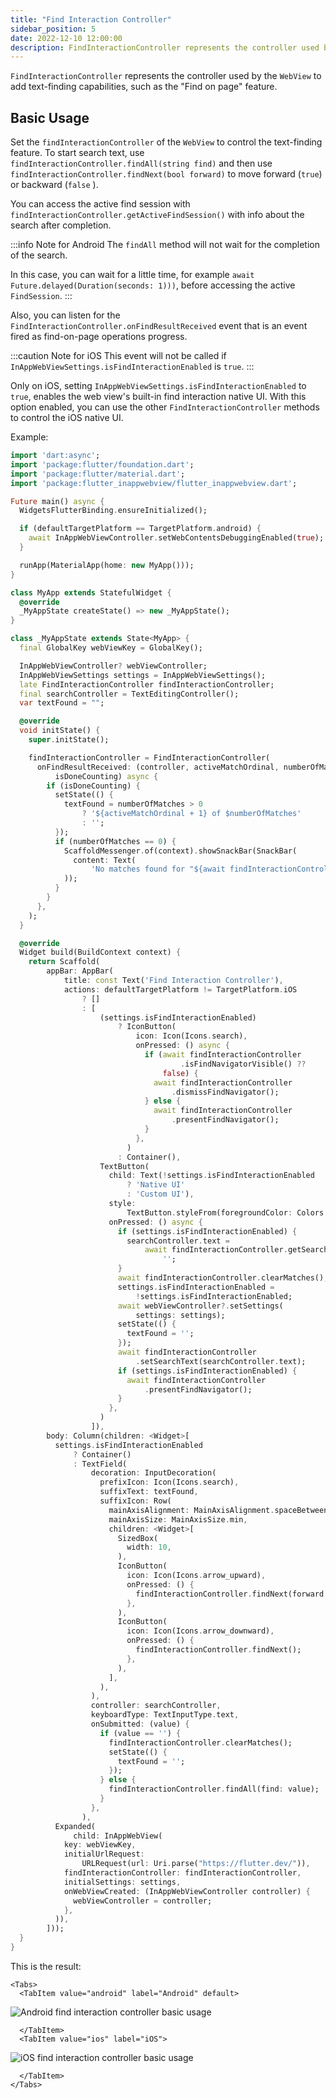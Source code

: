 ```yaml
---
title: "Find Interaction Controller"
sidebar_position: 5
date: 2022-12-10 12:00:00
description: FindInteractionController represents the controller used by the WebView to add text-finding capabilities, such as the "Find on page" feature.
---
```



<head>
  <title>WebView Find Interaction Controller | {config.title}</title>
</head>

`FindInteractionController` represents the controller used by the `WebView` to add text-finding capabilities, such as the "Find on page" feature.

## Basic Usage

Set the `findInteractionController` of the `WebView` to control the text-finding feature.
To start search text, use `findInteractionController.findAll(string find)` and then use `findInteractionController.findNext(bool forward)` to move forward (`true`) or backward (`false` ).

You can access the active find session with `findInteractionController.getActiveFindSession()` with info about the search after completion.

:::info Note for Android
The `findAll` method will not wait for the completion of the search.

In this case, you can wait for a little time, for example `await Future.delayed(Duration(seconds: 1)))`, before accessing the active `FindSession`.
:::

Also, you can listen for the `FindInteractionController.onFindResultReceived` event that is an event fired as find-on-page operations progress.

:::caution Note for iOS
This event will not be called if `InAppWebViewSettings.isFindInteractionEnabled` is `true`.
:::

Only on iOS, setting `InAppWebViewSettings.isFindInteractionEnabled` to `true`, enables the web view's built-in find interaction native UI.
With this option enabled, you can use the other `FindInteractionController` methods to control the iOS native UI.

Example:
```dart
import 'dart:async';
import 'package:flutter/foundation.dart';
import 'package:flutter/material.dart';
import 'package:flutter_inappwebview/flutter_inappwebview.dart';

Future main() async {
  WidgetsFlutterBinding.ensureInitialized();

  if (defaultTargetPlatform == TargetPlatform.android) {
    await InAppWebViewController.setWebContentsDebuggingEnabled(true);
  }

  runApp(MaterialApp(home: new MyApp()));
}

class MyApp extends StatefulWidget {
  @override
  _MyAppState createState() => new _MyAppState();
}

class _MyAppState extends State<MyApp> {
  final GlobalKey webViewKey = GlobalKey();

  InAppWebViewController? webViewController;
  InAppWebViewSettings settings = InAppWebViewSettings();
  late FindInteractionController findInteractionController;
  final searchController = TextEditingController();
  var textFound = "";

  @override
  void initState() {
    super.initState();

    findInteractionController = FindInteractionController(
      onFindResultReceived: (controller, activeMatchOrdinal, numberOfMatches,
          isDoneCounting) async {
        if (isDoneCounting) {
          setState(() {
            textFound = numberOfMatches > 0
                ? '${activeMatchOrdinal + 1} of $numberOfMatches'
                : '';
          });
          if (numberOfMatches == 0) {
            ScaffoldMessenger.of(context).showSnackBar(SnackBar(
              content: Text(
                  'No matches found for "${await findInteractionController.getSearchText()}"'),
            ));
          }
        }
      },
    );
  }

  @override
  Widget build(BuildContext context) {
    return Scaffold(
        appBar: AppBar(
            title: const Text('Find Interaction Controller'),
            actions: defaultTargetPlatform != TargetPlatform.iOS
                ? []
                : [
                    (settings.isFindInteractionEnabled)
                        ? IconButton(
                            icon: Icon(Icons.search),
                            onPressed: () async {
                              if (await findInteractionController
                                      .isFindNavigatorVisible() ??
                                  false) {
                                await findInteractionController
                                    .dismissFindNavigator();
                              } else {
                                await findInteractionController
                                    .presentFindNavigator();
                              }
                            },
                          )
                        : Container(),
                    TextButton(
                      child: Text(!settings.isFindInteractionEnabled
                          ? 'Native UI'
                          : 'Custom UI'),
                      style:
                          TextButton.styleFrom(foregroundColor: Colors.white),
                      onPressed: () async {
                        if (settings.isFindInteractionEnabled) {
                          searchController.text =
                              await findInteractionController.getSearchText() ??
                                  '';
                        }
                        await findInteractionController.clearMatches();
                        settings.isFindInteractionEnabled =
                            !settings.isFindInteractionEnabled;
                        await webViewController?.setSettings(
                            settings: settings);
                        setState(() {
                          textFound = '';
                        });
                        await findInteractionController
                            .setSearchText(searchController.text);
                        if (settings.isFindInteractionEnabled) {
                          await findInteractionController
                              .presentFindNavigator();
                        }
                      },
                    )
                  ]),
        body: Column(children: <Widget>[
          settings.isFindInteractionEnabled
              ? Container()
              : TextField(
                  decoration: InputDecoration(
                    prefixIcon: Icon(Icons.search),
                    suffixText: textFound,
                    suffixIcon: Row(
                      mainAxisAlignment: MainAxisAlignment.spaceBetween,
                      mainAxisSize: MainAxisSize.min,
                      children: <Widget>[
                        SizedBox(
                          width: 10,
                        ),
                        IconButton(
                          icon: Icon(Icons.arrow_upward),
                          onPressed: () {
                            findInteractionController.findNext(forward: false);
                          },
                        ),
                        IconButton(
                          icon: Icon(Icons.arrow_downward),
                          onPressed: () {
                            findInteractionController.findNext();
                          },
                        ),
                      ],
                    ),
                  ),
                  controller: searchController,
                  keyboardType: TextInputType.text,
                  onSubmitted: (value) {
                    if (value == '') {
                      findInteractionController.clearMatches();
                      setState(() {
                        textFound = '';
                      });
                    } else {
                      findInteractionController.findAll(find: value);
                    }
                  },
                ),
          Expanded(
              child: InAppWebView(
            key: webViewKey,
            initialUrlRequest:
                URLRequest(url: Uri.parse("https://flutter.dev/")),
            findInteractionController: findInteractionController,
            initialSettings: settings,
            onWebViewCreated: (InAppWebViewController controller) {
              webViewController = controller;
            },
          )),
        ]));
  }
}
```

This is the result:

```mdx-code-block
<Tabs>
  <TabItem value="android" label="Android" default>
```
![Android find interaction controller basic usage](./find-interaction-controller/android-find-interaction-controller-basic-usage.gif "Android find interaction controller basic usage.")
```mdx-code-block
  </TabItem>
  <TabItem value="ios" label="iOS">
```
![iOS find interaction controller basic usage](./find-interaction-controller/ios-find-interaction-controller-basic-usage.gif "iOS find interaction controller basic usage.")
```mdx-code-block
  </TabItem>
</Tabs>
```
